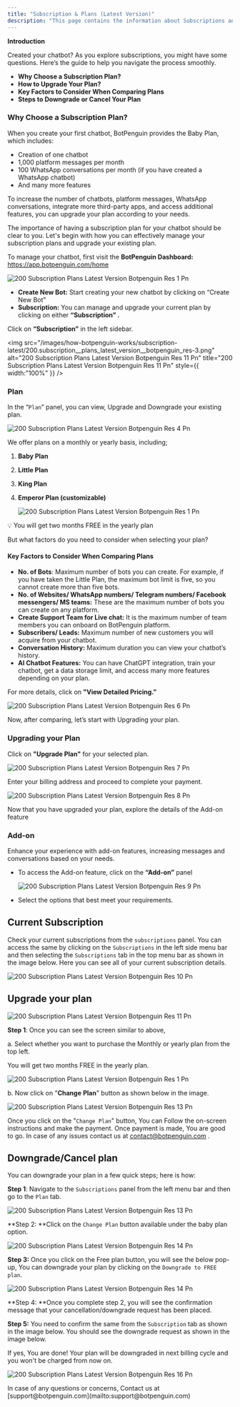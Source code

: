 ```yaml
---
title: "Subscription & Plans (Latest Version)"
description: "This page contains the information about Subscriptions and plans (Latest Version)."
---
```


**Introduction**

Created your chatbot? As you explore subscriptions, you might have some questions. Here’s the guide to help you navigate the process smoothly.

- **Why Choose a Subscription Plan?**
- **How to Upgrade Your Plan?**
- **Key Factors to Consider When Comparing Plans**
- **Steps to Downgrade or Cancel Your Plan**

### **Why Choose a Subscription Plan?**

When you create your first chatbot, BotPenguin provides the Baby Plan, which includes:

- Creation of one chatbot
- 1,000 platform messages per month
- 100 WhatsApp conversations per month (if you have created a WhatsApp chatbot)
- And many more features

To increase the number of chatbots, platform messages, WhatsApp conversations, integrate more third-party apps, and access additional features, you can upgrade your plan according to your needs.

The importance of having a subscription plan for your chatbot should be clear to you. Let's begin with how you can effectively manage your subscription plans and upgrade your existing plan.

To manage your chatbot, first visit the **BotPenguin Dashboard:** https://app.botpenguin.com/home

![200 Subscription Plans Latest Version Botpenguin Res 1 Pn](/images/how-botpenguin-works/subscription-latest/200.subscription__plans_latest_version__botpenguin_res-2.png)

- **Create New Bot:** Start creating your new chatbot by clicking on “Create New Bot”
- **Subscription:** You can manage and upgrade your current plan by clicking on either **“Subscription” .**

Click on **“Subscription”** in the left sidebar.

<img
  src="/images/how-botpenguin-works/subscription-latest/200.subscription__plans_latest_version__botpenguin_res-3.png"
  alt="200 Subscription Plans Latest Version Botpenguin Res 11 Pn"
  title="200 Subscription Plans Latest Version Botpenguin Res 11 Pn"
  style={{ width:"100%" }}
/>

### **Plan**

In the “`Plan`” panel, you can view, Upgrade and Downgrade your existing plan.

![200 Subscription Plans Latest Version Botpenguin Res 4 Pn](/images/how-botpenguin-works/subscription-latest/200.subscription__plans_latest_version__botpenguin_res-4.png)

We offer plans on a monthly or yearly basis, including;

1. **Baby Plan**
2. **Little Plan**
3. **King Plan**
4. **Emperor Plan (customizable)**

   ![200 Subscription Plans Latest Version Botpenguin Res 1 Pn](/images/how-botpenguin-works/subscription-latest/200.subscription__plans_latest_version__botpenguin_res-5.png)

💡 You will get two months FREE in the yearly plan

But what factors do you need to consider when selecting your plan?

#### **Key Factors to Consider When Comparing Plans**

- **No. of Bots**: Maximum number of bots you can create. For example, if you have taken the Little Plan, the maximum bot limit is five, so you cannot create more than five bots.
- **No. of Websites/ WhatsApp numbers/ Telegram numbers/ Facebook messengers/ MS teams:** These are the maximum number of bots you can create on any platform.
- **Create Support Team for Live chat:** It is the maximum number of team members you can onboard on BotPenguin platform.
- **Subscribers/ Leads:** Maximum number of new customers you will acquire from your chatbot.
- **Conversation History:** Maximum duration you can view your chatbot’s history.
- **AI Chatbot Features:** You can have ChatGPT integration, train your chatbot, get a data storage limit, and access many more features depending on your plan.

For more details, click on **"View Detailed Pricing.”**

![200 Subscription Plans Latest Version Botpenguin Res 6 Pn](/images/how-botpenguin-works/subscription-latest/200.subscription__plans_latest_version__botpenguin_res-6.png)

Now, after comparing, let’s start with Upgrading your plan.

### **Upgrading your Plan**

Click on **"Upgrade Plan"** for your selected plan.

![200 Subscription Plans Latest Version Botpenguin Res 7 Pn](/images/how-botpenguin-works/subscription-latest/200.subscription__plans_latest_version__botpenguin_res-7.png)

Enter your billing address and proceed to complete your payment.

![200 Subscription Plans Latest Version Botpenguin Res 8 Pn](/images/how-botpenguin-works/subscription-latest/200.subscription__plans_latest_version__botpenguin_res-8.png)

Now that you have upgraded your plan, explore the details of the Add-on feature

### **Add-on**

Enhance your experience with add-on features, increasing messages and conversations based on your needs.

- To access the Add-on feature, click on the **“Add-on”** panel

  ![200 Subscription Plans Latest Version Botpenguin Res 9 Pn](/images/how-botpenguin-works/subscription-latest/200.subscription__plans_latest_version__botpenguin_res-9.png)
- Select the options that best meet your requirements.

## **Current Subscription**

Check your current subscriptions from the `subscriptions` panel. You can access the same by clicking on the `Subscriptions` in the left side menu bar and then selecting the `Subscriptions` tab in the top menu bar as shown in the image below. Here you can see all of your current subscription details.

![200 Subscription Plans Latest Version Botpenguin Res 10 Pn](/images/how-botpenguin-works/subscription-latest/200.subscription__plans_latest_version__botpenguin_res-10.png)

## **Upgrade your plan**

![200 Subscription Plans Latest Version Botpenguin Res 11 Pn](/images/how-botpenguin-works/subscription-latest/200.subscription__plans_latest_version__botpenguin_res-11.png)

**Step 1**: Once you can see the screen similar to above,

a. Select whether you want to purchase the Monthly or yearly plan from the top left.

<Check>
  You will get two months FREE in the yearly plan.
</Check>

![200 Subscription Plans Latest Version Botpenguin Res 1 Pn](/images/how-botpenguin-works/subscription-latest/200.subscription__plans_latest_version__botpenguin_res-1.png)

b. Now click on "**Change** **Plan**" button as shown below in the image.

![200 Subscription Plans Latest Version Botpenguin Res 13 Pn](/images/how-botpenguin-works/subscription-latest/200.subscription__plans_latest_version__botpenguin_res-12.png)

Once you click on the "`Change Plan`" button, You can Follow the on-screen instructions and make the payment. Once payment is made, You are good to go. In case of any issues contact us at [contact@botpenguin.com](mailto:contact@botpenguin.com) .

## **Downgrade/Cancel plan**

You can downgrade your plan in a few quick steps; here is how:

**Step 1**: Navigate to the `Subscriptions` panel from the left menu bar and then go to the `Plan` tab.

![200 Subscription Plans Latest Version Botpenguin Res 13 Pn](/images/how-botpenguin-works/subscription-latest/200.subscription__plans_latest_version__botpenguin_res-13.png)

\*\*Step 2: \*\*Click on the `Change Plan` button available under the baby plan option.

![200 Subscription Plans Latest Version Botpenguin Res 14 Pn](/images/how-botpenguin-works/subscription-latest/200.subscription__plans_latest_version__botpenguin_res-14.png)

**Step 3:** Once you click on the Free plan button, you will see the below pop-up, You can downgrade your plan by clicking on the `Downgrade to FREE plan`.

![200 Subscription Plans Latest Version Botpenguin Res 14 Pn](/images/how-botpenguin-works/subscription-latest/200.subscription__plans_latest_version__botpenguin_res-15.png)

\*\*Step 4: \*\*Once you complete step 2, you will see the confirmation message that your cancellation/downgrade request has been placed.

**Step 5:** You need to confirm the same from the `Subscription` tab as shown in the image below. You should see the downgrade request as shown in the image below.

If yes, You are done\! Your plan will be downgraded in next billing cycle and you won't be charged from now on.

![200 Subscription Plans Latest Version Botpenguin Res 16 Pn](/images/how-botpenguin-works/subscription-latest/200.subscription__plans_latest_version__botpenguin_res-16.png)

<Info>
  In case of any questions or concerns, Contact us at  [support@botpenguin.com](mailto:support@botpenguin.com)
</Info>